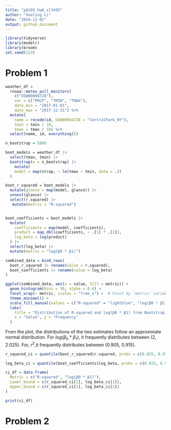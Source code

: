 ```yaml
---
title: "p8105_hw6_xl3495"
author: "Xueting Li"
date: "2024-12-01"
output: github_document
---
```


```r
library(tidyverse)
library(modelr)
library(broom)
set.seed(123)
```



# Problem 1

```r
weather_df = 
  rnoaa::meteo_pull_monitors(
    c("USW00094728"),
    var = c("PRCP", "TMIN", "TMAX"), 
    date_min = "2017-01-01",
    date_max = "2017-12-31") %>%
  mutate(
    name = recode(id, USW00094728 = "CentralPark_NY"),
    tmin = tmin / 10,
    tmax = tmax / 10) %>%
  select(name, id, everything())
```
```r
n_bootstrap = 5000

boot_models = weather_df |>
  select(tmax, tmin) |>
  bootstrap(n = n_bootstrap) |>
    mutate(
    model = map(strap, ~ lm(tmax ~ tmin, data = .))
  )

boot_r_squared = boot_models |>
  mutate(glance = map(model, glance)) |>
  unnest(glance) |>
  select(r.squared) |>
   mutate(metric = "R-squared")


boot_coefficients = boot_models |>
  mutate(
    coefficients = map(model, coefficients),
    product = map_dbl(coefficients, ~ .[1] * .[2]),
    log_beta = log(product)
  ) |>
  select(log_beta) |>
  mutate(metric = "log(β0 * β1)")
```

```r
combined_data = bind_rows(
  boot_r_squared |> rename(value = r.squared),
  boot_coefficients |> rename(value = log_beta)
)

ggplot(combined_data, aes(x = value, fill = metric)) +
  geom_histogram(bins = 30, alpha = 0.6) +
  facet_wrap(~ metric, scales = "free_x") +  # Facet by 'metric' variable
  theme_minimal() +
  scale_fill_manual(values = c("R-squared" = "lightblue", "log(β0 * β1)" = "lightgreen")) +
  labs(
    title = "Distribution of R-squared and log(β0 * β1) from Bootstrap Samples",
    x = "Value", y = "Frequency"
  )
```
From the plot, the distributions of the two estimates follow an approximate normal distribution. For $log(\beta_0 * \beta_1)$, it frequently distributes between (2, 2.025). For, $r^2$,it frequently distributes between (0.905, 0.915).

```r
r_squared_ci = quantile(boot_r_squared$r.squared, probs = c(0.025, 0.975))

log_beta_ci = quantile(boot_coefficients$log_beta, probs = c(0.025, 0.975))

ci_df = data.frame(
  Metric = c("R-squared", "log(β0 * β1)"),
  Lower_bound = c(r_squared_ci[1], log_beta_ci[1]),
  Upper_bound = c(r_squared_ci[2], log_beta_ci[2])
)

print(ci_df)
```


# Problem 2

```r

```












